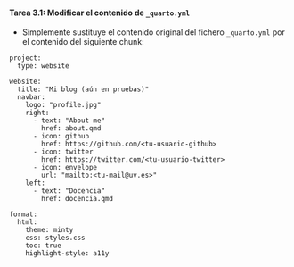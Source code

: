 ::: {.callout-important icon="false"}
#### Tarea 3.1: Modificar el contenido de `_quarto.yml`

- Simplemente sustituye el contenido original del fichero `_quarto.yml` por el contenido del siguiente chunk:

````verbatim
project:
  type: website

website:
  title: "Mi blog (aún en pruebas)"
  navbar:
    logo: "profile.jpg"
    right:
      - text: "About me"
        href: about.qmd
      - icon: github
        href: https://github.com/<tu-usuario-github>
      - icon: twitter
        href: https://twitter.com/<tu-usuario-twitter>
      - icon: envelope
        url: "mailto:<tu-mail@uv.es>"
    left: 
      - text: "Docencia"
        href: docencia.qmd
 
format:
  html:
    theme: minty  
    css: styles.css
    toc: true
    highlight-style: a11y
````

:::
